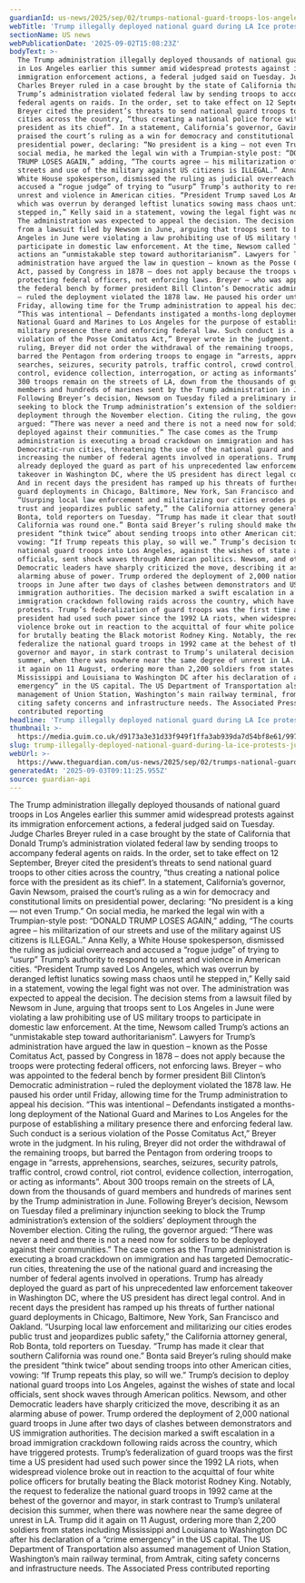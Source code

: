 ```yaml
---
guardianId: us-news/2025/sep/02/trumps-national-guard-troops-los-angeles-illegal
webTitle: 'Trump illegally deployed national guard during LA Ice protests, judge rules'
sectionName: US news
webPublicationDate: '2025-09-02T15:08:23Z'
bodyText: >-
  The Trump administration illegally deployed thousands of national guard troops
  in Los Angeles earlier this summer amid widespread protests against its
  immigration enforcement actions, a federal judged said on Tuesday. Judge
  Charles Breyer ruled in a case brought by the state of California that Donald
  Trump’s administration violated federal law by sending troops to accompany
  federal agents on raids. In the order, set to take effect on 12 September,
  Breyer cited the president’s threats to send national guard troops to other
  cities across the country, “thus creating a national police force with the
  president as its chief”. In a statement, California’s governor, Gavin Newsom,
  praised the court’s ruling as a win for democracy and constitutional limits on
  presidential power, declaring: “No president is a king — not even Trump.” On
  social media, he marked the legal win with a Trumpian-style post: “DONALD
  TRUMP LOSES AGAIN,” adding, “The courts agree – his militarization of our
  streets and use of the military against US citizens is ILLEGAL.” Anna Kelly, a
  White House spokesperson, dismissed the ruling as judicial overreach and
  accused a “rogue judge” of trying to “usurp” Trump’s authority to respond to
  unrest and violence in American cities. “President Trump saved Los Angeles,
  which was overrun by deranged leftist lunatics sowing mass chaos until he
  stepped in,” Kelly said in a statement, vowing the legal fight was not over.
  The administration was expected to appeal the decision. The decision stems
  from a lawsuit filed by Newsom in June, arguing that troops sent to Los
  Angeles in June were violating a law prohibiting use of US military troops to
  participate in domestic law enforcement. At the time, Newsom called Trump’s
  actions an “unmistakable step toward authoritarianism”. Lawyers for Trump’s
  administration have argued the law in question – known as the Posse Comitatus
  Act, passed by Congress in 1878 – does not apply because the troops were
  protecting federal officers, not enforcing laws. Breyer – who was appointed to
  the federal bench by former president Bill Clinton’s Democratic administration
  – ruled the deployment violated the 1878 law. He paused his order until
  Friday, allowing time for the Trump administration to appeal his decision.
  “This was intentional – Defendants instigated a months-long deployment of the
  National Guard and Marines to Los Angeles for the purpose of establishing a
  military presence there and enforcing federal law. Such conduct is a serious
  violation of the Posse Comitatus Act,” Breyer wrote in the judgment. In his
  ruling, Breyer did not order the withdrawal of the remaining troops, but
  barred the Pentagon from ordering troops to engage in “arrests, apprehensions,
  searches, seizures, security patrols, traffic control, crowd control, riot
  control, evidence collection, interrogation, or acting as informants”. About
  300 troops remain on the streets of LA, down from the thousands of guard
  members and hundreds of marines sent by the Trump administration in June.
  Following Breyer’s decision, Newsom on Tuesday filed a preliminary injunction
  seeking to block the Trump administration’s extension of the soldiers’
  deployment through the November election. Citing the ruling, the governor
  argued: “There was never a need and there is not a need now for soldiers to be
  deployed against their communities.” The case comes as the Trump
  administration is executing a broad crackdown on immigration and has targeted
  Democratic-run cities, threatening the use of the national guard and
  increasing the number of federal agents involved in operations. Trump has
  already deployed the guard as part of his unprecedented law enforcement
  takeover in Washington DC, where the US president has direct legal control.
  And in recent days the president has ramped up his threats of further national
  guard deployments in Chicago, Baltimore, New York, San Francisco and Oakland.
  “Usurping local law enforcement and militarizing our cities erodes public
  trust and jeopardizes public safety,” the California attorney general, Rob
  Bonta, told reporters on Tuesday. “Trump has made it clear that southern
  California was round one.” Bonta said Breyer’s ruling should make the
  president “think twice” about sending troops into other American cities,
  vowing: “If Trump repeats this play, so will we.” Trump’s decision to deploy
  national guard troops into Los Angeles, against the wishes of state and local
  officials, sent shock waves through American politics. Newsom, and other
  Democratic leaders have sharply criticized the move, describing it as an
  alarming abuse of power. Trump ordered the deployment of 2,000 national guard
  troops in June after two days of clashes between demonstrators and US
  immigration authorities. The decision marked a swift escalation in a broad
  immigration crackdown following raids across the country, which have triggered
  protests. Trump’s federalization of guard troops was the first time a US
  president had used such power since the 1992 LA riots, when widespread
  violence broke out in reaction to the acquittal of four white police officers
  for brutally beating the Black motorist Rodney King. Notably, the request to
  federalize the national guard troops in 1992 came at the behest of the
  governor and mayor, in stark contrast to Trump’s unilateral decision this
  summer, when there was nowhere near the same degree of unrest in LA. Trump did
  it again on 11 August, ordering more than 2,200 soldiers from states including
  Mississippi and Louisiana to Washington DC after his declaration of a “crime
  emergency” in the US capital. The US Department of Transportation also assumed
  management of Union Station, Washington’s main railway terminal, from Amtrak,
  citing safety concerns and infrastructure needs. The Associated Press
  contributed reporting
headline: 'Trump illegally deployed national guard during LA Ice protests, judge rules'
thumbnail: >-
  https://media.guim.co.uk/d9173a3e31d33f949f1ffa3ab939da7d54bf8e61/997_1212_2881_2304/500.jpg
slug: trump-illegally-deployed-national-guard-during-la-ice-protests-judge-rules
webUrl: >-
  https://www.theguardian.com/us-news/2025/sep/02/trumps-national-guard-troops-los-angeles-illegal
generatedAt: '2025-09-03T09:11:25.955Z'
source: guardian-api
---
```

The Trump administration illegally deployed thousands of national guard troops in Los Angeles earlier this summer amid widespread protests against its immigration enforcement actions, a federal judged said on Tuesday. Judge Charles Breyer ruled in a case brought by the state of California that Donald Trump’s administration violated federal law by sending troops to accompany federal agents on raids. In the order, set to take effect on 12 September, Breyer cited the president’s threats to send national guard troops to other cities across the country, “thus creating a national police force with the president as its chief”. In a statement, California’s governor, Gavin Newsom, praised the court’s ruling as a win for democracy and constitutional limits on presidential power, declaring: “No president is a king — not even Trump.” On social media, he marked the legal win with a Trumpian-style post: “DONALD TRUMP LOSES AGAIN,” adding, “The courts agree – his militarization of our streets and use of the military against US citizens is ILLEGAL.” Anna Kelly, a White House spokesperson, dismissed the ruling as judicial overreach and accused a “rogue judge” of trying to “usurp” Trump’s authority to respond to unrest and violence in American cities. “President Trump saved Los Angeles, which was overrun by deranged leftist lunatics sowing mass chaos until he stepped in,” Kelly said in a statement, vowing the legal fight was not over. The administration was expected to appeal the decision. The decision stems from a lawsuit filed by Newsom in June, arguing that troops sent to Los Angeles in June were violating a law prohibiting use of US military troops to participate in domestic law enforcement. At the time, Newsom called Trump’s actions an “unmistakable step toward authoritarianism”. Lawyers for Trump’s administration have argued the law in question – known as the Posse Comitatus Act, passed by Congress in 1878 – does not apply because the troops were protecting federal officers, not enforcing laws. Breyer – who was appointed to the federal bench by former president Bill Clinton’s Democratic administration – ruled the deployment violated the 1878 law. He paused his order until Friday, allowing time for the Trump administration to appeal his decision. “This was intentional – Defendants instigated a months-long deployment of the National Guard and Marines to Los Angeles for the purpose of establishing a military presence there and enforcing federal law. Such conduct is a serious violation of the Posse Comitatus Act,” Breyer wrote in the judgment. In his ruling, Breyer did not order the withdrawal of the remaining troops, but barred the Pentagon from ordering troops to engage in “arrests, apprehensions, searches, seizures, security patrols, traffic control, crowd control, riot control, evidence collection, interrogation, or acting as informants”. About 300 troops remain on the streets of LA, down from the thousands of guard members and hundreds of marines sent by the Trump administration in June. Following Breyer’s decision, Newsom on Tuesday filed a preliminary injunction seeking to block the Trump administration’s extension of the soldiers’ deployment through the November election. Citing the ruling, the governor argued: “There was never a need and there is not a need now for soldiers to be deployed against their communities.” The case comes as the Trump administration is executing a broad crackdown on immigration and has targeted Democratic-run cities, threatening the use of the national guard and increasing the number of federal agents involved in operations. Trump has already deployed the guard as part of his unprecedented law enforcement takeover in Washington DC, where the US president has direct legal control. And in recent days the president has ramped up his threats of further national guard deployments in Chicago, Baltimore, New York, San Francisco and Oakland. “Usurping local law enforcement and militarizing our cities erodes public trust and jeopardizes public safety,” the California attorney general, Rob Bonta, told reporters on Tuesday. “Trump has made it clear that southern California was round one.” Bonta said Breyer’s ruling should make the president “think twice” about sending troops into other American cities, vowing: “If Trump repeats this play, so will we.” Trump’s decision to deploy national guard troops into Los Angeles, against the wishes of state and local officials, sent shock waves through American politics. Newsom, and other Democratic leaders have sharply criticized the move, describing it as an alarming abuse of power. Trump ordered the deployment of 2,000 national guard troops in June after two days of clashes between demonstrators and US immigration authorities. The decision marked a swift escalation in a broad immigration crackdown following raids across the country, which have triggered protests. Trump’s federalization of guard troops was the first time a US president had used such power since the 1992 LA riots, when widespread violence broke out in reaction to the acquittal of four white police officers for brutally beating the Black motorist Rodney King. Notably, the request to federalize the national guard troops in 1992 came at the behest of the governor and mayor, in stark contrast to Trump’s unilateral decision this summer, when there was nowhere near the same degree of unrest in LA. Trump did it again on 11 August, ordering more than 2,200 soldiers from states including Mississippi and Louisiana to Washington DC after his declaration of a “crime emergency” in the US capital. The US Department of Transportation also assumed management of Union Station, Washington’s main railway terminal, from Amtrak, citing safety concerns and infrastructure needs. The Associated Press contributed reporting
